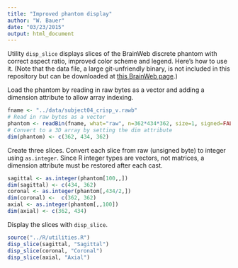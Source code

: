 ```yaml
---
title: "Improved phantom display"
author: "W. Bauer"
date: "03/23/2015"
output: html_document
---
```


Utility `disp_slice` displays slices of the BrainWeb discrete phantom with correct aspect ratio, improved color scheme and legend. Here's how to use it. (Note that the data file, a large git-unfriendly binary, is not included in this repository but can be downloaded at [this BrainWeb page](http://brainweb.bic.mni.mcgill.ca/cgi/brainweb1?alias=subject04_crisp&download=1).)

Load the phantom by reading in raw bytes as a vector and adding a dimension attribute to allow array indexing.

```r
fname <- "../data/subject04_crisp_v.rawb"
# Read in raw bytes as a vector
phantom <- readBin(fname, what="raw", n=362*434*362, size=1, signed=FALSE, endian="big")
# Convert to a 3D array by setting the dim attribute
dim(phantom) <- c(362, 434, 362)
```

Create three slices. Convert each slice from raw (unsigned byte) to integer using `as.integer`. Since R integer types are vectors, not matrices, a dimension attribute must be restored after each cast.

```r
sagittal <- as.integer(phantom[100,,])
dim(sagittal) <- c(434, 362)
coronal <- as.integer(phantom[,434/2,])
dim(coronal) <-  c(362, 362)
axial <- as.integer(phantom[,,100])
dim(axial) <- c(362, 434)
```

Display the slices with `disp_slice`.

```r
source("../R/utilities.R")
disp_slice(sagittal, "Sagittal")
disp_slice(coronal, "Coronal")
disp_slice(axial, "Axial")
```
